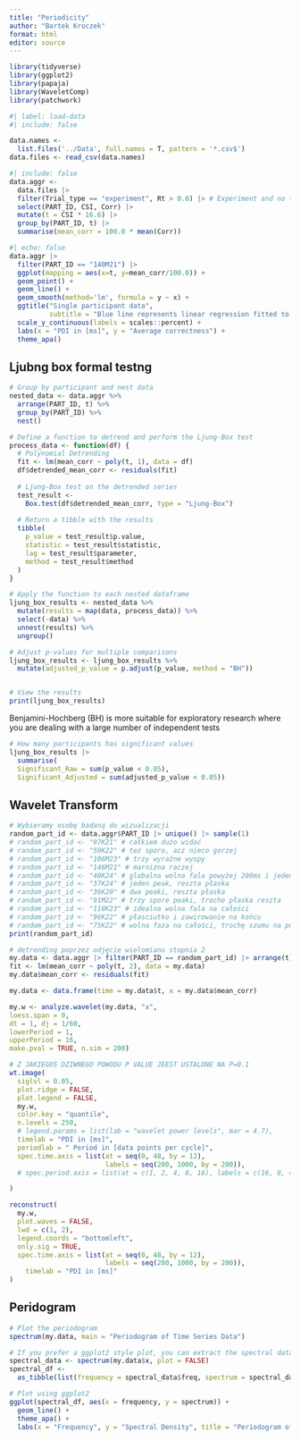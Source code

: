```yaml
---
title: "Periodicity"
author: "Bartek Kroczek"
format: html
editor: source
---
```

```r
library(tidyverse)
library(ggplot2)
library(papaja)
library(WaveletComp)
library(patchwork)
```


```r
#| label: load-data
#| include: false

data.names <-
  list.files('../Data', full.names = T, pattern = '*.csv$')
data.files <- read_csv(data.names)
```

```r
#| include: false
data.aggr <-
  data.files |>
  filter(Trial_type == "experiment", Rt > 0.0) |> # Experiment and no timeout
  select(PART_ID, CSI, Corr) |>
  mutate(t = CSI * 16.6) |>
  group_by(PART_ID, t) |>
  summarise(mean_corr = 100.0 * mean(Corr)) 
```

```r
#| echo: false
data.aggr |> 
  filter(PART_ID == "140M21") |>
  ggplot(mapping = aes(x=t, y=mean_corr/100.0)) +
  geom_point() +
  geom_line() + 
  geom_smooth(method='lm', formula = y ~ x) +
  ggtitle("Single participant data", 
          subtitle = "Blue line represents linear regression fitted to data") + 
  scale_y_continuous(labels = scales::percent) +
  labs(x = "PDI in [ms]", y = "Average correctness") +
  theme_apa()
```

## Ljubng box formal testng

```r
# Group by participant and nest data
nested_data <- data.aggr %>%
  arrange(PART_ID, t) %>%
  group_by(PART_ID) %>%
  nest()

# Define a function to detrend and perform the Ljung-Box test
process_data <- function(df) {
  # Polynomial Detrending
  fit <- lm(mean_corr ~ poly(t, 1), data = df)
  df$detrended_mean_corr <- residuals(fit)
  
  # Ljung-Box test on the detrended series
  test_result <-
    Box.test(df$detrended_mean_corr, type = "Ljung-Box")
  
  # Return a tibble with the results
  tibble(
    p_value = test_result$p.value,
    statistic = test_result$statistic,
    lag = test_result$parameter,
    method = test_result$method
  )
}

# Apply the function to each nested dataframe
ljung_box_results <- nested_data %>%
  mutate(results = map(data, process_data)) %>%
  select(-data) %>%
  unnest(results) %>%
  ungroup()

# Adjust p-values for multiple comparisons
ljung_box_results <- ljung_box_results %>%
  mutate(adjusted_p_value = p.adjust(p_value, method = "BH"))


# View the results
print(ljung_box_results)
```
Benjamini-Hochberg (BH) is more suitable for exploratory research where you are dealing with a large number of independent tests

```r
# How many participants has significant values 
ljung_box_results |> 
  summarise(
  Significant_Raw = sum(p_value < 0.05),
  Significant_Adjusted = sum(adjusted_p_value < 0.05))
```

## Wavelet Transform

```r
# Wybieramy osobę badaną do wizualizacji
random_part_id <- data.aggr$PART_ID |> unique() |> sample(1)
# random_part_id <- "97K21" # całkiem dużo widać
# random_part_id <- "59K22" # też sporo, acz nieco gorzej
# random_part_id <- "106M23" # trzy wyraźne wyspy 
# random_part_id <- "146M21" # marnizna raczej
# random_part_id <- "40K24" # globalna wolna fala powyżej 200ms i jeden peak
# random_part_id <- "37K24" # jeden peak, reszta płaska
# random_part_id <- "36K20" # dwa peaki, reszta płaska
# random_part_id <- "91M22" # trzy spore peaki, troche płaska reszta
# random_part_id <- "118K23" # idealna wolna fala na całości 
# random_part_id <- "96K22" # płasciutko i zawirowanie na końcu 
# random_part_id <- "75K22" # wolna faza na całości, trochę szumu na początku
print(random_part_id)
```
```r

# detrending poprzez odjęcie wielomianu stopnia 2
my.data <- data.aggr |> filter(PART_ID == random_part_id) |> arrange(t)
fit <- lm(mean_corr ~ poly(t, 2), data = my.data)
my.data$mean_corr <- residuals(fit)

my.data <- data.frame(time = my.data$t, x = my.data$mean_corr)

my.w <- analyze.wavelet(my.data, "x",
loess.span = 0,
dt = 1, dj = 1/60,
lowerPeriod = 1,
upperPeriod = 16,
make.pval = TRUE, n.sim = 200)

```

```r
# Z JAKIEGOŚ DZIWNEGO POWODU P VALUE JEEST USTALONE NA P=0.1
wt.image(
  siglvl = 0.05, 
  plot.ridge = FALSE,
  plot.legend = FALSE,
  my.w,
  color.key = "quantile",
  n.levels = 250,
  # legend.params = list(lab = "wavelet power levels", mar = 4.7),
  timelab = "PDI in [ms]",
  periodlab = " Period in [data points per cycle]",
  spec.time.axis = list(at = seq(0, 48, by = 12),
                        labels = seq(200, 1000, by = 200)),
  # spec.period.axis = list(at = c(1, 2, 4, 8, 16), labels = c(16, 8, 4, 2, 1))

)
```

```r
reconstruct(
  my.w,
  plot.waves = FALSE,
  lwd = c(1, 2),
  legend.coords = "bottomleft",
  only.sig = TRUE,
  spec.time.axis = list(at = seq(0, 48, by = 12),
                        labels = seq(200, 1000, by = 200)),
    timelab = "PDI in [ms]"
)
```


## Peridogram

```r

# Plot the periodogram
spectrum(my.data, main = "Periodogram of Time Series Data")

# If you prefer a ggplot2 style plot, you can extract the spectral data and plot it manually
spectral_data <- spectrum(my.data$x, plot = FALSE)
spectral_df <-
  as_tibble(list(frequency = spectral_data$freq, spectrum = spectral_data$spec))

# Plot using ggplot2
ggplot(spectral_df, aes(x = frequency, y = spectrum)) +
  geom_line() +
  theme_apa() +
  labs(x = "Frequency", y = "Spectral Density", title = "Periodogram of Time Series Data")

```



